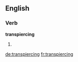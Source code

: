 
==English==

===Verb===
'''transpiercing'''

# {{present participle of|transpierce}}

[[de:transpiercing]]
[[fr:transpiercing]]